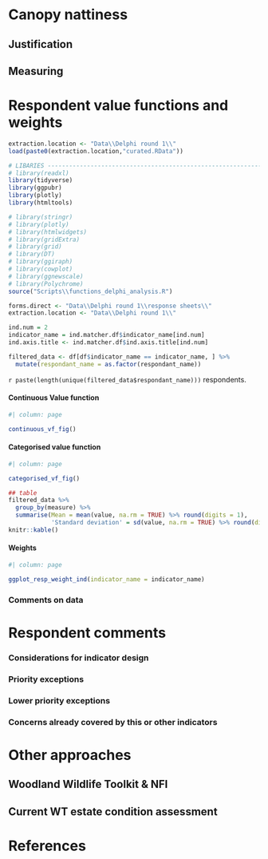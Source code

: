 # Canopy nattiness

## Justification

## Measuring

# Respondent value functions and weights

```r
extraction.location <- "Data\\Delphi round 1\\"
load(paste0(extraction.location,"curated.RData"))
```

```r

# LIBARIES ---------------------------------------------------------------
# library(readxl)
library(tidyverse)
library(ggpubr)
library(plotly)
library(htmltools)

# library(stringr)
# library(plotly)
# library(htmlwidgets)
# library(gridExtra)
# library(grid)
# library(DT)
# library(ggiraph)
# library(cowplot)
# library(ggnewscale)
# library(Polychrome)
source("Scripts\\functions_delphi_analysis.R")

forms.direct <- "Data\\Delphi round 1\\response sheets\\"
extraction.location <- "Data\\Delphi round 1\\"

```

```r

ind.num = 2
indicator_name = ind.matcher.df$indicator_name[ind.num]
ind.axis.title <- ind.matcher.df$ind.axis.title[ind.num]

filtered_data <- df[df$indicator_name == indicator_name, ] %>% 
  mutate(respondant_name = as.factor(respondant_name))

```

`r paste(length(unique(filtered_data$respondant_name)))` respondents.

::: panel-tabset
#### Continuous Value function

```r
#| column: page

continuous_vf_fig()

```

#### Categorised value function

```r
#| column: page

categorised_vf_fig()

## table
filtered_data %>%
  group_by(measure) %>%
  summarise(Mean = mean(value, na.rm = TRUE) %>% round(digits = 1),
            'Standard deviation' = sd(value, na.rm = TRUE) %>% round(digits = 1)) %>% 
knitr::kable()

```

#### Weights

```r
#| column: page

ggplot_resp_weight_ind(indicator_name = indicator_name)

```
:::

### Comments on data

# Respondent comments

### Considerations for indicator design

### Priority exceptions

### Lower priority exceptions

### Concerns already covered by this or other indicators

# Other approaches

## Woodland Wildlife Toolkit & NFI

## Current WT estate condition assessment

# References
